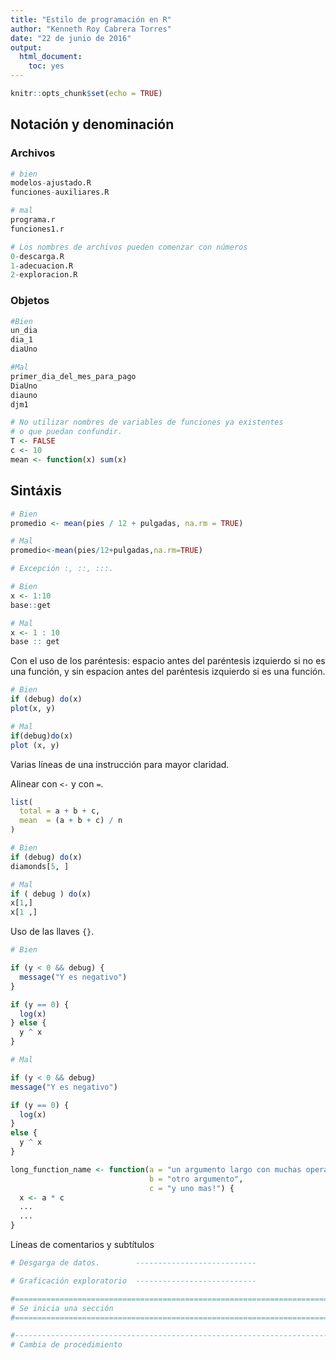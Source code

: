 ```yaml
---
title: "Estilo de programación en R"
author: "Kenneth Roy Cabrera Torres"
date: "22 de junio de 2016"
output: 
  html_document: 
    toc: yes
---
```


```r
knitr::opts_chunk$set(echo = TRUE)
```

## Notación y denominación

### Archivos

```r
# bien
modelos-ajustado.R
funciones-auxiliares.R

# mal
programa.r
funciones1.r

# Los nombres de archivos pueden comenzar con números
0-descarga.R
1-adecuacion.R
2-exploracion.R
```


### Objetos
```r
#Bien
un_dia
dia_1
diaUno

#Mal
primer_dia_del_mes_para_pago
DiaUno
diauno
djm1

# No utilizar nombres de variables de funciones ya existentes 
# o que puedan confundir.
T <- FALSE
c <- 10
mean <- function(x) sum(x)
```

## Sintáxis

```r
# Bien
promedio <- mean(pies / 12 + pulgadas, na.rm = TRUE)

# Mal
promedio<-mean(pies/12+pulgadas,na.rm=TRUE)

# Excepción :, ::, :::.

# Bien
x <- 1:10
base::get

# Mal
x <- 1 : 10
base :: get
```

Con el uso de los paréntesis: 
espacio antes del paréntesis izquierdo si no es una función, y
sin espacion antes del paréntesis izquierdo si es una función.
```r
# Bien
if (debug) do(x)
plot(x, y)

# Mal
if(debug)do(x)
plot (x, y)

```

Varias líneas de una instrucción para mayor claridad.

Alinear con `<-` y con `=`. 

```r
list(
  total = a + b + c, 
  mean  = (a + b + c) / n
)
```

```r
# Bien
if (debug) do(x)
diamonds[5, ]

# Mal
if ( debug ) do(x)  
x[1,]   
x[1 ,]  
```

Uso de las llaves `{}`. 

```r
# Bien

if (y < 0 && debug) {
  message("Y es negativo")
}

if (y == 0) {
  log(x)
} else {
  y ^ x
}

# Mal

if (y < 0 && debug)
message("Y es negativo")

if (y == 0) {
  log(x)
} 
else {
  y ^ x
}
```

```r
long_function_name <- function(a = "un argumento largo con muchas operaciones", 
                               b = "otro argumento",
                               c = "y uno mas!") {
  x <- a * c
  ...
  ...
}

```

Líneas de comentarios y subtítulos

```r
# Desgarga de datos.        ---------------------------

# Graficación exploratorio  ---------------------------

#=============================================================================#
# Se inicia una sección
#=============================================================================#

#-----------------------------------------------------------------------------#
# Cambia de procedimiento

```





